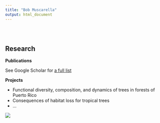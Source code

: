 ```yaml
---
title: "Bob Muscarella"
output: html_document
---
```


<style type="text/css">
.title {
  display: none;
}

#getting-started img {
  margin-right: 10px;
}

</style>

<div class="row" style="padding-top: 30px;">
<div class="col-sm-6">

# Research

**Publications**

See Google Scholar for [a full list](https://scholar.google.com/citations?user=SuKDQfoAAAAJ&hl=en&oi=ao)


**Projects**

- Functional diversity, composition, and dynamics of trees in forests of Puerto Rico
- Consequences of habitat loss for tropical trees
- ...

</div>
<div class="col-sm-6">

<a>
![](images/logo.png)
</a>
</div>
